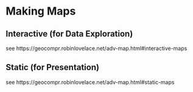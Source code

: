 # Making Maps

## Interactive (for Data Exploration)

see https://geocompr.robinlovelace.net/adv-map.html#interactive-maps

## Static (for Presentation)

see https://geocompr.robinlovelace.net/adv-map.html#static-maps
